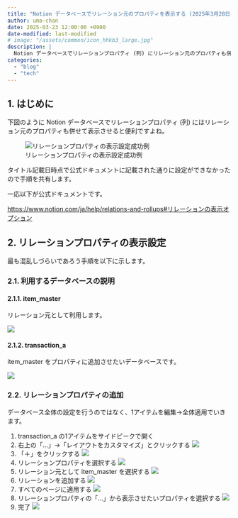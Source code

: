 ```yaml
---
title: "Notion データベースでリレーション元のプロパティを表示する (2025年3月28日時点)"
author: uma-chan
date: 2025-03-23 12:00:00 +0900
date-modified: last-modified
# image: "/assets/common/icon_hhkb3_large.jpg"
description: |
  Notion データベースでリレーションプロパティ (列) にリレーション元のプロパティも併せて表示させる方法を紹介します。
categories:
  - "blog"
  - "tech"
---
```


## 1. はじめに

下図のように Notion データベースでリレーションプロパティ (列) にはリレーション元のプロパティも併せて表示させると便利ですよね。

![リレーションプロパティの表示設定成功例](/assets/2025-03-28-display-notion-relation-property-as-section/goal.png)

タイトル記載日時点で公式ドキュメントに記載された通りに設定ができなかったので手順を共有します。

一応以下が公式ドキュメントです。

<https://www.notion.com/ja/help/relations-and-rollups#リレーションの表示オプション>

## 2. リレーションプロパティの表示設定

最も混乱しづらいであろう手順を以下に示します。

### 2.1. 利用するデータベースの説明

#### 2.1.1. item_master

リレーション元として利用します。

![](/assets/2025-03-28-display-notion-relation-property-as-section/item_master.png)

#### 2.1.2. transaction_a

item_master をプロパティに追加させたいデータベースです。

![](/assets/2025-03-28-display-notion-relation-property-as-section/transaction_a.png)

### 2.2. リレーションプロパティの追加

データベース全体の設定を行うのではなく、1アイテムを編集→全体適用でいきます。

1. transaction_a の1アイテムをサイドピークで開く
1. 右上の「…」→「レイアウトをカスタマイズ」とクリックする
    ![](/assets/2025-03-28-display-notion-relation-property-as-section/01-customize-layout.png)
1. 「＋」をクリックする
    ![](/assets/2025-03-28-display-notion-relation-property-as-section/02-click-plus.png)
1. リレーションプロパティを選択する
    ![](/assets/2025-03-28-display-notion-relation-property-as-section/03-add-relation.png)
1. リレーション元として item_master を選択する
    ![](/assets/2025-03-28-display-notion-relation-property-as-section/04-add-item-master.png)
1. リレーションを追加する
    ![](/assets/2025-03-28-display-notion-relation-property-as-section/05-add-relation.png)
1. すべてのページに適用する
    ![](/assets/2025-03-28-display-notion-relation-property-as-section/06-apply.png)
1. リレーションプロパティの「…」から表示させたいプロパティを選択する
    ![](/assets/2025-03-28-display-notion-relation-property-as-section/07-set-property.png)
1. 完了
    ![](/assets/2025-03-28-display-notion-relation-property-as-section/goal.png)
